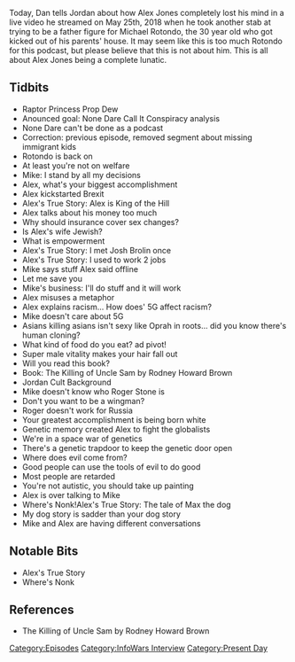 {{Episode
    | title           = Rotondo, Round 2
    | caption         = [https://knowledgefight.libsyn.com/knowledge-fight-rotondo-round-2 Listen to this episode on Libsyn]
    | episodeNumber   = 165
    | length          = 02:20:24
    | airDate         = May 30, 2018
    | episodeType     = [[:Category:InfoWars Interview|InfoWars Interview]], [[:Category:Present Day|Present Day]]
    | appearance      = [[Raptor Princess Prop Dew]], [[Mike Rotondo]], [[Roger Stone]]
    | previousEpisode = [[164: May 25, 2018]]
    | nextEpisode     = [[166: February 2-3, 2009]]
}}

{{Stub}}

Today, Dan tells Jordan about how Alex Jones completely lost his mind in a live video he streamed on May 25th, 2018 when he took another stab at trying to be a father figure for Michael Rotondo, the 30 year old who got kicked out of his parents' house. It may seem like this is too much Rotondo for this podcast, but please believe that this is not about him. This is all about Alex Jones being a complete lunatic.

==Tidbits==

*Raptor Princess Prop Dew
*Anounced goal: None Dare Call It Conspiracy analysis
*None Dare can't be done as a podcast
*Correction: previous episode, removed segment about missing immigrant kids
*Rotondo is back on
*At least you're not on welfare
*Mike: I stand by all my decisions
*Alex, what's your biggest accomplishment
*Alex kickstarted Brexit
*Alex's True Story: Alex is King of the Hill
*Alex talks about his money too much
*Why should insurance cover sex changes?
*Is Alex's wife Jewish?
*What is empowerment
*Alex's True Story: I met Josh Brolin once
*Alex's True Story: I used to work 2 jobs
*Mike says stuff Alex said offline
*Let me save you
*Mike's business: I'll do stuff and it will work
*Alex misuses a metaphor
*Alex explains racism... How does' 5G affect racism?
*Mike doesn't care about 5G
*Asians killing asians isn't sexy like Oprah in roots... did you know there's human cloning?
*What kind of food do you eat? ad pivot!
*Super male vitality makes your hair fall out
*Will you read this book?
*Book: The Killing of Uncle Sam by Rodney Howard Brown
*Jordan Cult Background
*Mike doesn't know who Roger Stone is
*Don't you want to be a wingman?
*Roger doesn't work for Russia
*Your greatest accomplishment is being born white
*Genetic memory created Alex to fight the globalists
*We're in a space war of genetics
*There's a genetic trapdoor to keep the genetic door open
*Where does evil come from?
*Good people can use the tools of evil to do good
*Most people are retarded
*You're not autistic, you should take up painting
*Alex is over talking to Mike
*Where's Nonk!Alex's True Story: The tale of Max the dog
*My dog story is sadder than your dog story
*Mike and Alex are having different conversations

==Notable Bits==

*Alex's True Story
*Where's Nonk

==References==

*The Killing of Uncle Sam by Rodney Howard Brown

[[Category:Episodes]]
[[Category:InfoWars Interview]]
[[Category:Present Day]]